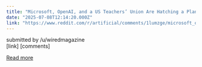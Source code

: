 ```yaml
---
title: "Microsoft, OpenAI, and a US Teachers’ Union Are Hatching a Plan to ‘Bring AI into the Classroom’"
date: "2025-07-08T12:14:20.000Z"
link: "https://www.reddit.com/r/artificial/comments/1lumzge/microsoft_openai_and_a_us_teachers_union_are/"
---
```


submitted by    /u/wiredmagazine  
 [link]   [comments]

[Read more](https://www.reddit.com/r/artificial/comments/1lumzge/microsoft_openai_and_a_us_teachers_union_are/)
